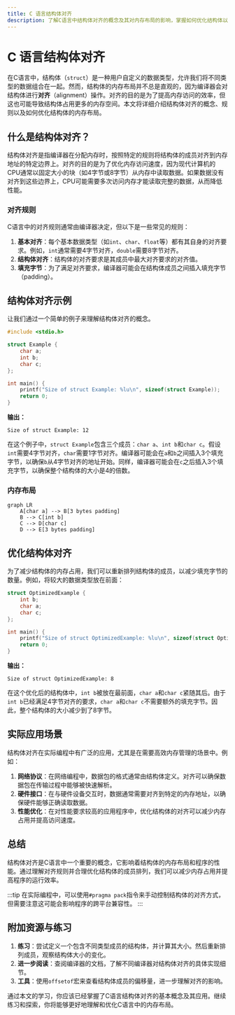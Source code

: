 ```yaml
---
title: C 语言结构体对齐
description: 了解C语言中结构体对齐的概念及其对内存布局的影响，掌握如何优化结构体以提高程序性能。
---
```


# C 语言结构体对齐

在C语言中，结构体（`struct`）是一种用户自定义的数据类型，允许我们将不同类型的数据组合在一起。然而，结构体的内存布局并不总是直观的，因为编译器会对结构体进行**对齐**（alignment）操作。对齐的目的是为了提高内存访问的效率，但这也可能导致结构体占用更多的内存空间。本文将详细介绍结构体对齐的概念、规则以及如何优化结构体的内存布局。

## 什么是结构体对齐？

结构体对齐是指编译器在分配内存时，按照特定的规则将结构体的成员对齐到内存地址的特定边界上。对齐的目的是为了优化内存访问速度，因为现代计算机的CPU通常以固定大小的块（如4字节或8字节）从内存中读取数据。如果数据没有对齐到这些边界上，CPU可能需要多次访问内存才能读取完整的数据，从而降低性能。

### 对齐规则

C语言中的对齐规则通常由编译器决定，但以下是一些常见的规则：

1. **基本对齐**：每个基本数据类型（如`int`、`char`、`float`等）都有其自身的对齐要求。例如，`int`通常需要4字节对齐，`double`需要8字节对齐。
2. **结构体对齐**：结构体的对齐要求是其成员中最大对齐要求的对齐值。
3. **填充字节**：为了满足对齐要求，编译器可能会在结构体成员之间插入填充字节（padding）。

## 结构体对齐示例

让我们通过一个简单的例子来理解结构体对齐的概念。

```c
#include <stdio.h>

struct Example {
    char a;
    int b;
    char c;
};

int main() {
    printf("Size of struct Example: %lu\n", sizeof(struct Example));
    return 0;
}
```

**输出：**
```
Size of struct Example: 12
```

在这个例子中，`struct Example`包含三个成员：`char a`、`int b`和`char c`。假设`int`需要4字节对齐，`char`需要1字节对齐。编译器可能会在`a`和`b`之间插入3个填充字节，以确保`b`从4字节对齐的地址开始。同样，编译器可能会在`c`之后插入3个填充字节，以确保整个结构体的大小是4的倍数。

### 内存布局

```mermaid
graph LR
    A[char a] --> B[3 bytes padding]
    B --> C[int b]
    C --> D[char c]
    D --> E[3 bytes padding]
```

## 优化结构体对齐

为了减少结构体的内存占用，我们可以重新排列结构体的成员，以减少填充字节的数量。例如，将较大的数据类型放在前面：

```c
struct OptimizedExample {
    int b;
    char a;
    char c;
};

int main() {
    printf("Size of struct OptimizedExample: %lu\n", sizeof(struct OptimizedExample));
    return 0;
}
```

**输出：**
```
Size of struct OptimizedExample: 8
```

在这个优化后的结构体中，`int b`被放在最前面，`char a`和`char c`紧随其后。由于`int b`已经满足4字节对齐的要求，`char a`和`char c`不需要额外的填充字节。因此，整个结构体的大小减少到了8字节。

## 实际应用场景

结构体对齐在实际编程中有广泛的应用，尤其是在需要高效内存管理的场景中。例如：

1. **网络协议**：在网络编程中，数据包的格式通常由结构体定义。对齐可以确保数据包在传输过程中能够被快速解析。
2. **硬件接口**：在与硬件设备交互时，数据通常需要对齐到特定的内存地址，以确保硬件能够正确读取数据。
3. **性能优化**：在对性能要求较高的应用程序中，优化结构体的对齐可以减少内存占用并提高访问速度。

## 总结

结构体对齐是C语言中一个重要的概念，它影响着结构体的内存布局和程序的性能。通过理解对齐规则并合理优化结构体的成员排列，我们可以减少内存占用并提高程序的运行效率。

:::tip
在实际编程中，可以使用`#pragma pack`指令来手动控制结构体的对齐方式，但需要注意这可能会影响程序的跨平台兼容性。
:::

## 附加资源与练习

1. **练习**：尝试定义一个包含不同类型成员的结构体，并计算其大小。然后重新排列成员，观察结构体大小的变化。
2. **进一步阅读**：查阅编译器的文档，了解不同编译器对结构体对齐的具体实现细节。
3. **工具**：使用`offsetof`宏来查看结构体成员的偏移量，进一步理解对齐的影响。

通过本文的学习，你应该已经掌握了C语言结构体对齐的基本概念及其应用。继续练习和探索，你将能够更好地理解和优化C语言中的内存布局。